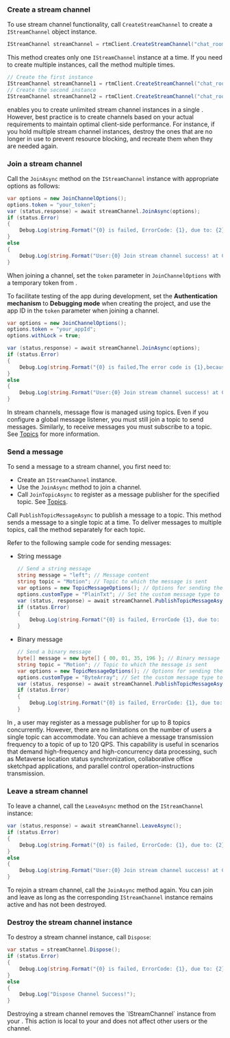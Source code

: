 <PlatformWrapper platform="unity">

### Create a stream channel

To use stream channel functionality, call `CreateStreamChannel` to create a `IStreamChannel` object instance. 

```csharp
IStreamChannel streamChannel = rtmClient.CreateStreamChannel("chat_room");
```
This method creates only one `IStreamChannel` instance at a time. If you need to create multiple instances, call the method multiple times.

```csharp
// Create the first instance
IStreamChannel streamChannel1 = rtmClient.CreateStreamChannel("chat_room1");
// Create the second instance
IStreamChannel streamChannel2 = rtmClient.CreateStreamChannel("chat_room2");
```

<Admonition type="info">
<Vg k="SIG" /> enables you to create unlimited stream channel instances in a single <Vpl k="CLIENT"/>. However, best practice is to create channels based on your actual requirements to maintain optimal client-side performance. For instance, if you hold multiple stream channel instances, destroy the ones that are no longer in use to prevent resource blocking, and recreate them when they are needed again.
</Admonition>

### Join a stream channel

Call the `JoinAsync` method on the `IStreamChannel` instance with appropriate options as follows:

```csharp
var options = new JoinChannelOptions();
options.token = "your_token";
var (status,response) = await streamChannel.JoinAsync(options);
if (status.Error)
{
    Debug.Log(string.Format("{0} is failed, ErrorCode: {1}, due to: {2}", status.Operation, status.ErrorCode, status.Reason));
}       
else
{
    Debug.Log(string.Format("User:{0} Join stream channel success! at Channel:{1}", response.UserId, response.ChannelName));
}
```

When joining a channel, set the `token` parameter in `JoinChannelOptions` with a temporary token from <Vg k="CONSOLE" />. 

<Admonition type="info">

To facilitate testing of the app during development, set the **Authentication mechanism** to **Debugging mode** when creating the project, and use the app ID in the `token` parameter when joining a channel.
</Admonition>

```csharp
var options = new JoinChannelOptions();
options.token = "your_appId";
options.withLock = true;

var (status,response) = await streamChannel.JoinAsync(options);
if (status.Error)
{
    Debug.Log(string.Format("{0} is failed,The error code is {1},because of: {2}", status.Operation, status.ErrorCode, status.Reason));
}
else
{
    Debug.Log(string.Format("User:{0} Join stream channel success! at Channel:{1}", response.UserId, response.ChannelName));
}
```

In stream channels, message flow is managed using topics. Even if you configure a global message listener, you must still join a topic to send messages. Similarly, to receive messages you must subscribe to a topic. See [Topics](../core-functionality/topics) for more information.

### Send a message 

To send a message to a stream channel, you first need to:

- Create an `IStreamChannel` instance.
- Use the `JoinAsync` method to join a channel.
- Call `JoinTopicAsync` to register as a message publisher for the specified topic. See [Topics](../core-functionality/topics).

Call `PublishTopicMessageAsync` to publish a message to a topic. This method sends a message to a single topic at a time. To deliver messages to multiple topics, call the method separately for each topic.

Refer to the following sample code for sending messages:

* String message

    ```csharp
    // Send a string message
    string message = "left"; // Message content
    string topic = "Motion"; // Topic to which the message is sent
    var options = new TopicMessageOptions(); // Options for sending the message
    options.customType = "PlainTxt"; // Set the custom message type to "PlainTxt"
    var (status, response) = await streamChannel.PublishTopicMessageAsync(topic, message, options); // Send the message asynchronously
    if (status.Error)
    {
        Debug.Log(string.Format("{0} is failed, ErrorCode {1}, due to: {2}", status.Operation, status.ErrorCode, status.Reason)); // Log error information if message send fails
    }
    ```

* Binary message

    ```csharp
    // Send a binary message
    byte[] message = new byte[] { 00, 01, 35, 196 }; // Binary message content
    string topic = "Motion"; // Topic to which the message is sent
    var options = new TopicMessageOptions(); // Options for sending the message
    options.customType = "ByteArray"; // Set the custom message type to "ByteArray"
    var (status, response) = await streamChannel.PublishTopicMessageAsync(topic, message, options); // Send the message asynchronously
    if (status.Error)
    {
        Debug.Log(string.Format("{0} is failed, ErrorCode: {1}, due to: {2}", status.Operation, status.ErrorCode, status.Reason)); // Log error information if message send fails
    }
    ```

In <Vg k="SIG" />, a user may register as a message publisher for up to 8 topics concurrently. However, there are no limitations on the number of users a single topic can accommodate. You can achieve a message transmission frequency to a topic of up to 120 QPS. This capability is useful in scenarios that demand high-frequency and high-concurrency data processing, such as Metaverse location status synchronization, collaborative office sketchpad applications, and parallel control operation-instructions transmission.

### Leave a stream channel

To leave a channel, call the `LeaveAsync` method on the `IStreamChannel` instance:

```csharp
var (status,response) = await streamChannel.LeaveAsync();
if (status.Error)
{
    Debug.Log(string.Format("{0} is failed, ErrorCode: {1}, due to: {2}", status.Operation, status.ErrorCode, status.Reason));
}
else
{
    Debug.Log(string.Format("User:{0} Join stream channel success! at Channel:{1}", response.UserId, response.ChannelName));
}
```

To rejoin a stream channel, call the `JoinAsync` method again. You can join and leave as long as the corresponding `IStreamChannel` instance remains active and has not been destroyed.

### Destroy the stream channel instance

To destroy a stream channel instance, call `Dispose`:

```csharp
var status = streamChannel.Dispose();
if (status.Error)
{
    Debug.Log(string.Format("{0} is failed, ErrorCode: {1}, due to: {2}", status.Operation, status.ErrorCode, status.Reason));
}
else
{
    Debug.Log("Dispose Channel Success!");
}
```

<Admonition type="info">
Destroying a stream channel removes the `IStreamChannel` instance from your <Vpl k="CLIENT"/>. This action is local to your <Vpl k="CLIENT"/> and does not affect other users or the <Vg k="SIG" /> channel.
</Admonition>

</PlatformWrapper>
